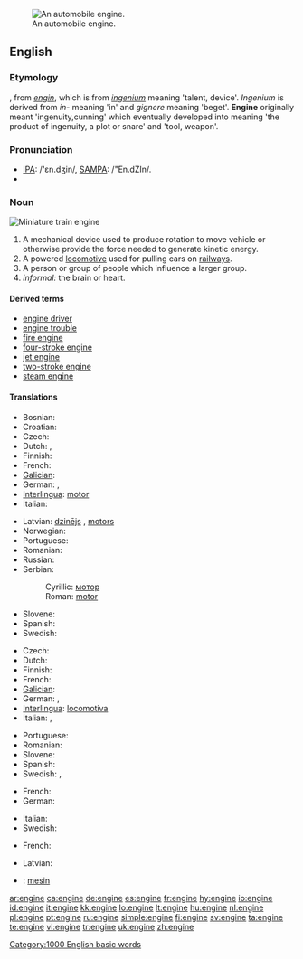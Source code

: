 [[Image:Mercedes V6 DTM Rennmotor 1996.jpg|thumb|An automobile engine.]]
==English==

===Etymology===
{{commonscat|Engines}}
{{ME.}}, from {{OF.}} ''[[engin]]'', which is from {{L.}} ''[[ingenium]]'' meaning 'talent, device'. ''Ingenium'' is derived from ''in-'' meaning 'in' and ''gignere'' meaning 'beget'. '''Engine''' originally meant 'ingenuity,cunning' which eventually developed into meaning 'the product of ingenuity, a plot or snare' and 'tool, weapon'.

===Pronunciation===
{{wikipedia}}
* [[w:IPA_chart_for_English|IPA]]: /'ɛn.dʒin/, [[w:SAMPA/English|SAMPA]]: /"En.dZIn/.
*{{audio|en-us-engine.ogg|Audio (US)}}

===Noun===
[[Image:Miniature Railway.JPG|thumb|Miniature train '''engine''']]
{{en-noun}}

# A mechanical device used to produce rotation to move vehicle or otherwise provide the force needed to generate kinetic energy.
# A powered [[locomotive]] used for pulling cars on [[railway]]s.
# A person or group of people which influence a larger group.
# ''informal:'' the brain or heart.

====Derived terms====
*[[engine driver]]
*[[engine trouble]]
*[[fire engine]]
*[[four-stroke engine]]
*[[jet engine]]
*[[two-stroke engine]]
*[[steam engine]]

====Translations====
{{trans-top|mechanical device}}
* Bosnian: {{t-|bs|motor|m}}
* Croatian: {{t-|hr|motor|m}}
* Czech: {{t-|cs|motor|m}}
* Dutch: {{t+|nl|motor|m}}, {{t+|nl|aandrijving|f}}
* Finnish: {{t+|fi|moottori}}
* French: {{t+|fr|moteur|m}}
* [[Galician]]: {{t-|gl|motor|xs=Galician}} {{m}}
* German: {{t-|de|Motor|m}}, {{t+|de|Triebwerk|n}}
* [[Interlingua]]: [[motor]]
* Italian: {{t+|it|motore|m}}
{{trans-mid}}
* Latvian: [[dzinējs]] {{m}}, [[motors]] {{m}}
* Norwegian: {{t-|no|motor|m}}
* Portuguese: {{t+|pt|motor|m}}
* Romanian: {{t+|ro|motor|n}}
* Russian: {{t+|ru|двигатель|m|sc=Cyrl}}
* Serbian:
*: Cyrillic: [[мотор#Serbian|мотор]] {{m}}
*: Roman: [[motor#Serbian|motor]] {{m}}
* Slovene: {{t+|sl|motor|m}}
* Spanish: {{t+|es|motor|f}}
* Swedish: {{t+|sv|motor|n}}
{{trans-bottom}}

{{trans-top|locomotive}}
* Czech: {{t+|cs|lokomotiva|f}}
* Dutch: {{t+|nl|locomotief|m}}
* Finnish: {{t+|fi|veturi}}
* French: {{t+|fr|locomotive|f}}
* [[Galician]]: {{t+|gl|locomotora|xs=Galician}} {{f}}
* German: {{t+|de|Lokomotive|f}}, {{t+|de|Lok|f}}
* [[Interlingua]]: [[locomotiva]]
* Italian: {{t+|it|motrice|f}}, {{t-|it|locomotiva|f}}
{{trans-mid}}
* Portuguese: {{t+|pt|locomotiva|f}}
* Romanian: {{t+|ro|motor|n}}
* Slovene: {{t+|sl|lokomotiva|f}}
* Spanish: {{t-|es|locomotora|m}}
* Swedish: {{t+|sv|lok|c}}, {{t+|sv|lokomotiv|c}}
{{trans-bottom}}

{{trans-top|influential group}}
* French: {{t+|fr|moteur|m}}
* German: {{t-|de|Motor|m}}
{{trans-mid}}
* Italian: {{t+|it|motore|m}}
* Swedish: {{t+|sv|motor|n}}
{{trans-bottom}}

{{trans-top|brain or heart}}
* French: {{t+|fr|moteur|m}}
{{trans-mid}}
* Latvian: {{t-|lv|motors|m|xs=Latvian}}
{{trans-bottom}}

{{checktrans-top}}
*{{ttbc|Indonesian}}: [[mesin]]
{{checktrans-bottom}}

[[Category:1000 English basic words]]

[[ar:engine]]
[[ca:engine]]
[[de:engine]]
[[es:engine]]
[[fr:engine]]
[[hy:engine]]
[[io:engine]]
[[id:engine]]
[[it:engine]]
[[kk:engine]]
[[lo:engine]]
[[lt:engine]]
[[hu:engine]]
[[nl:engine]]
[[pl:engine]]
[[pt:engine]]
[[ru:engine]]
[[simple:engine]]
[[fi:engine]]
[[sv:engine]]
[[ta:engine]]
[[te:engine]]
[[vi:engine]]
[[tr:engine]]
[[uk:engine]]
[[zh:engine]]
